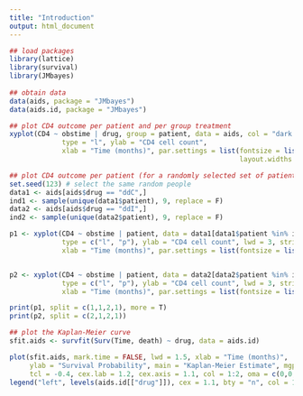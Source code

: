 ```yaml
---
title: "Introduction"
output: html_document
---
```





```r

## load packages
library(lattice)
library(survival)
library(JMbayes)
    
## obtain data
data(aids, package = "JMbayes")
data(aids.id, package = "JMbayes")

## plot CD4 outcome per patient and per group treatment
xyplot(CD4 ~ obstime | drug, group = patient, data = aids, col = "dark grey",
             type = "l", ylab = "CD4 cell count",
             xlab = "Time (months)", par.settings = list(fontsize = list(text = 15, points = 10), 
                                                         layout.widths = list(right.padding = 6)))

## plot CD4 outcome per patient (for a randomly selected set of patients) and per group treatment
set.seed(123) # select the same random people 
data1 <- aids[aids$drug == "ddC",]
ind1 <- sample(unique(data1$patient), 9, replace = F)
data2 <- aids[aids$drug == "ddI",]
ind2 <- sample(unique(data2$patient), 9, replace = F)

p1 <- xyplot(CD4 ~ obstime | patient, data = data1[data1$patient %in% ind1, ],
             type = c("l", "p"), ylab = "CD4 cell count", lwd = 3, strip = FALSE, main = "ddC", col = 2, layout=c(3,3),
             xlab = "Time (months)", par.settings = list(fontsize = list(text = 15, points = 10), layout.widths = list(right.padding = 6)))


p2 <- xyplot(CD4 ~ obstime | patient, data = data2[data2$patient %in% ind2, ], 
             type = c("l", "p"), ylab = "CD4 cell count", lwd = 3, strip = FALSE, main = "ddI", col = 2, layout=c(3,3),
             xlab = "Time (months)", par.settings = list(fontsize = list(text = 15, points = 10), layout.widths = list(right.padding = 6)))

print(p1, split = c(1,1,2,1), more = T)
print(p2, split = c(2,1,2,1))

## plot the Kaplan-Meier curve
sfit.aids <- survfit(Surv(Time, death) ~ drug, data = aids.id)

plot(sfit.aids, mark.time = FALSE, lwd = 1.5, xlab = "Time (months)",
     ylab = "Survival Probability", main = "Kaplan-Meier Estimate", mgp = c(2.4, 0.4, 0),
     tcl = -0.4, cex.lab = 1.2, cex.axis = 1.1, col = 1:2, oma = c(0,0,0,3))
legend("left", levels(aids.id[["drug"]]), cex = 1.1, bty = "n", col = 1:2, lty = 1, lwd = 2)



```
